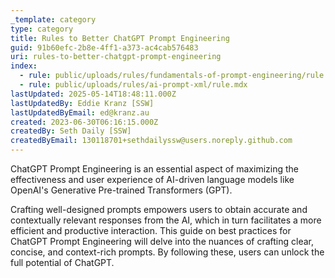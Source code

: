 ```yaml
---
_template: category
type: category
title: Rules to Better ChatGPT Prompt Engineering
guid: 91b60efc-2b8e-4ff1-a373-ac4cab576483
uri: rules-to-better-chatgpt-prompt-engineering
index:
  - rule: public/uploads/rules/fundamentals-of-prompt-engineering/rule.mdx
  - rule: public/uploads/rules/ai-prompt-xml/rule.mdx
lastUpdated: 2025-05-14T18:48:11.000Z
lastUpdatedBy: Eddie Kranz [SSW]
lastUpdatedByEmail: ed@kranz.au
created: 2023-06-30T06:16:15.000Z
createdBy: Seth Daily [SSW]
createdByEmail: 130118701+sethdailyssw@users.noreply.github.com
---
```


ChatGPT Prompt Engineering is an essential aspect of maximizing the effectiveness and user experience of AI-driven language models like OpenAI's Generative Pre-trained Transformers (GPT).

Crafting well-designed prompts empowers users to obtain accurate and contextually relevant responses from the AI, which in turn facilitates a more efficient and productive interaction. This guide on best practices for ChatGPT Prompt Engineering will delve into the nuances of crafting clear, concise, and context-rich prompts. By following these, users can unlock the full potential of ChatGPT.
